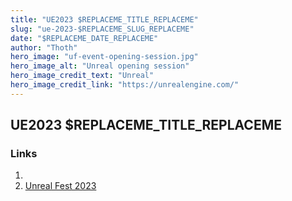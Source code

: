 ```yaml
---
title: "UE2023 $REPLACEME_TITLE_REPLACEME"
slug: "ue-2023-$REPLACEME_SLUG_REPLACEME"
date: "$REPLACEME_DATE_REPLACEME"
author: "Thoth"
hero_image: "uf-event-opening-session.jpg"
hero_image_alt: "Unreal opening session"
hero_image_credit_text: "Unreal"
hero_image_credit_link: "https://unrealengine.com/"
---
```


## UE2023 $REPLACEME_TITLE_REPLACEME

### Links
1.
1. [Unreal Fest 2023](https://www.unrealengine.com/en-US/events/unreal-fest-2023)
